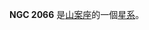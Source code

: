 {{NGCInfoBox|NGCID=NGC 2066|發現者=約翰·弗里德里希·威廉·赫歇爾|發現日期=1836年11月12日|其他編號=ESO 57-SC3|曆元=J2000.0|赤經=5時37分43.2秒
|赤緯=-70°10'0"|星座=山案座|星體=星系|星等=13.1|表面亮度=|藍等=}}

'''NGC 2066''' 是[[山案座|山案座]]的一個[[星系|星系]]。

{{NGCReference|2066}}